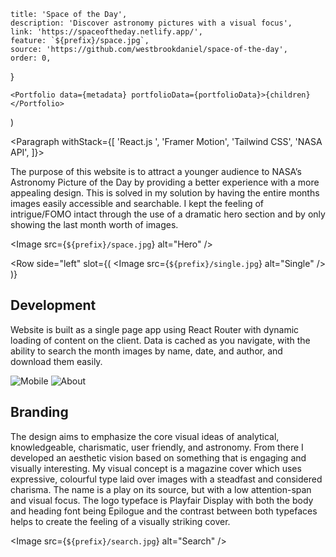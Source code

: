 
	title: 'Space of the Day',
	description: 'Discover astronomy pictures with a visual focus',
	link: 'https://spaceoftheday.netlify.app/',
	feature: `${prefix}/space.jpg`,
	source: 'https://github.com/westbrookdaniel/space-of-the-day',
	order: 0,
}

	<Portfolio data={metadata} portfolioData={portfolioData}>{children}</Portfolio>
)

<Paragraph withStack={[
	'React.js ',
	'Framer Motion',
	'Tailwind CSS',
	'NASA API',
]}>


The purpose of this website is to attract a younger audience to NASA’s Astronomy 
Picture of the Day by providing a better experience with a more appealing design. 
This is solved in my solution by having the entire months images easily accessible 
and searchable. I kept the feeling of intrigue/FOMO intact through the use of a 
dramatic hero section and by only showing the last month worth of images.


</Paragraph>


<Image src={`${prefix}/space.jpg`} alt="Hero" />

<Row 
	side="left" 
	slot={(
		<Image src={`${prefix}/single.jpg`} alt="Single" />
	)}
>


## Development

Website is built as a single page app using React Router with dynamic 
loading of content on the client. Data is cached as you navigate, with 
the ability to search the month images by name, date, and author, and 
download them easily.

</Row>


<Gallery>
	<Image src={`${prefix}/mobile.jpg`} alt="Mobile" />
	<Image src={`${prefix}/about.jpg`} alt="About" />
</Gallery>

<Paragraph>


## Branding

The design aims to emphasize the core visual ideas of analytical, knowledgeable, 
charismatic, user friendly, and astronomy. From there I developed an aesthetic 
vision based on something that is engaging and visually interesting. My visual 
concept is a magazine cover which uses expressive, colourful type laid over 
images with a steadfast and considered charisma. The name is a play on its source, 
but with a low attention-span and visual focus. The logo typeface is Playfair 
Display with both the body and heading font being Epilogue and the contrast 
between both typefaces helps to create the feeling of a visually striking cover.

</Paragraph>

<Image src={`${prefix}/search.jpg`} alt="Search" />
